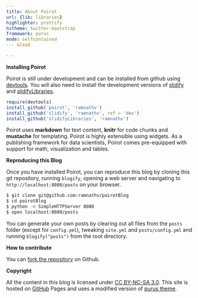 ```yaml
---
title: About Poirot
url: {lib: libraries}
highlighter: prettify
hitheme: twitter-bootstrap
framework: purus
mode: selfcontained
--- &lead

---
```


**Installing Poirot**

Poirot is still under development and can be installed from github using [devtools](http:github.com/hadley/devtools). You will also need to install the development versions of [slidify](http://github.com/ramnathv/slidify) and [slidifyLibraries](http://github.com/ramnathv/slidifyLibraries).

```r
require(devtools)
install_github('poirot', 'ramnathv')
install_github('slidify', 'ramnathv', ref = 'dev')
install_github('slidifyLibraries', 'ramnathv')
```


Poirot uses **markdown** for text content, **knitr** for code chunks and **mustache** for templating. Poirot is highly extensible using widgets. As a publishing framework for data scientists, Poirot comes pre-equipped with support for math, visualization and tables.

**Reproducing this Blog**

Once you have installed Poirot, you can reproduce this blog by cloning this git repository, running `blogify`, opening a web server and navigating to `http://localhost:8080/posts` on your browser.

```bash
$ git clone git@github.com:ramnathv/poirotBlog
$ cd poirotBlog
$ python -m SimpleHTTPServer 8080
$ open localhost:8080/posts
```

You can generate your own posts by clearing out all files from the `posts` folder (except for `config.yml`), tweaking `site.yml` and `posts/config.yml` and running `blogify("posts")` from the root directory.

**How to contribute**

You can [fork the repository](https://github.com/ramnathv/blogify) on Github.

**Copyright**

All the content in this blog is licensed under [CC BY-NC-SA 3.0](http://creativecommons.org/licenses/by-nc-sa/3.0/). This site is hosted on [GitHub](https://github.com) Pages and uses a modified version of [purus theme](https://github.com/mertemin/purus).

